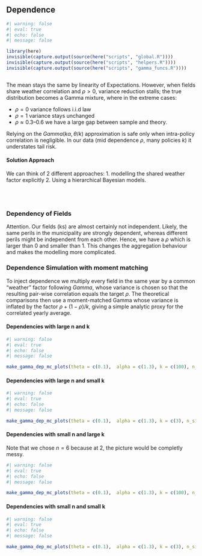 ## Dependence {#sec-energy-intro .unnumbered}



```r
#| warning: false
#| eval: true
#| echo: false
#| message: false

library(here)
invisible(capture.output(source(here("scripts", "global.R"))))
invisible(capture.output(source(here("scripts", "helpers.R"))))
invisible(capture.output(source(here("scripts", "gamma_funcs.R"))))



```

::: {.callout-tip title="Dependence is hard to model"}
The mean stays the same by linearity of Expectations. However, when fields share weather correlation and $ρ>0$, variance reduction stalls; the true distribution becomes a Gamma mixture, where in the extreme cases:

- $ρ=0$ variance follows i.i.d law
- $ρ=1$ variance stays unchanged
- $ρ≈0.3–0.6$ we have a large gap between sample and theory.

Relying on the $Gamma(kα,θ/k)$ approximation is safe only when intra-policy correlation is negligible. In our data (mid dependence $ρ$, many policies $k$) it understates tail risk.

#### Solution Approach
We can think of 2 different approaches:
1. modelling the shared weather factor explicitly
2. Using a hierarchical Bayesian models.

:::


\
\

### Dependency of Fields

Attention. Our fields (ks) are almost certainly not independent. Likely, the same perils in the municipality are strongly dependent, whereas different perils might be independent from each other. Hence, we have a $ρ$ which is larger than 0 and smaller than 1. This changes the aggregation behaviour and makes the modelling more complicated.


### Dependence Simulation with moment matching

To inject dependence we multiply every field in the same year by a common “weather” factor following $Gamma$, whose variance is chosen so that the resulting pair-wise correlation equals the target $ρ$. The theoretical comparisons then use a moment-matched Gamma whose variance is inflated by the factor $ρ+(1-ρ)/k$, giving a simple analytic proxy for the correlated yearly average.


#### Dependencies with large n and k

```r
#| warning: false
#| eval: true
#| echo: false
#| message: false

make_gamma_dep_mc_plots(theta = c(0.1),  alpha = c(1.3), k = c(100), n_sims = 50000, rho = c(0, 0.2, 0.4, 0.6, 0.8, 0.98))

```


#### Dependencies with large n and small k

```r
#| warning: false
#| eval: true
#| echo: false
#| message: false

make_gamma_dep_mc_plots(theta = c(0.1),  alpha = c(1.3), k = c(3), n_sims = 50000, rho =  c(0, 0.2, 0.4, 0.6, 0.8, 0.98))

```



#### Dependencies with small n and large k

Note that we chose $n = 6$ because at 2, the picture would be completly messy.

```r
#| warning: false
#| eval: true
#| echo: false
#| message: false

make_gamma_dep_mc_plots(theta = c(0.1),  alpha = c(1.3), k = c(100), n_sims = 6, rho = c(0, 0.2, 0.4, 0.6, 0.8, 0.98))

```


#### Dependencies with small n and small k

```r
#| warning: false
#| eval: true
#| echo: false
#| message: false

make_gamma_dep_mc_plots(theta = c(0.1),  alpha = c(1.3), k = c(3), n_sims = 6, rho =  c(0, 0.2, 0.4, 0.6, 0.8, 0.98))

```



